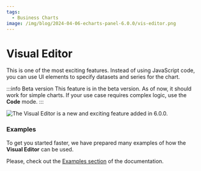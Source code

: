 ```yaml
---
tags:
  - Business Charts
image: /img/blog/2024-04-06-echarts-panel-6.0.0/vis-editor.png
---
```



# Visual Editor

This is one of the most exciting features. Instead of using JavaScript code, you can use UI elements to specify datasets and series for the chart.

:::info Beta version
This feature is in the beta version. As of now, it should work for simple charts. If your use case requires complex logic, use the **Code** mode.
:::

<Image
  title="The Visual Editor is a new and exciting feature added in 6.0.0."
  src="/img/blog/2024-04-06-echarts-panel-6.0.0/vis-editor.png"
/>

### Examples

To get you started faster, we have prepared many examples of how the **Visual Editor** can be used.

Please, check out the [Examples section](/plugins/business-charts/examples/) of the documentation.
